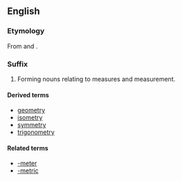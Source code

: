 ==English==

===Etymology===
From {{term|-meter}} and {{term|-y}}.

===Suffix===
{{infl|en|suffix|cat=suffixes|sort=metry}}

# Forming nouns relating to measures and measurement.

====Derived terms====
* [[geometry]]
* [[isometry]]
* [[symmetry]]
* [[trigonometry]]

====Related terms====
* [[-meter]]
* [[-metric]]